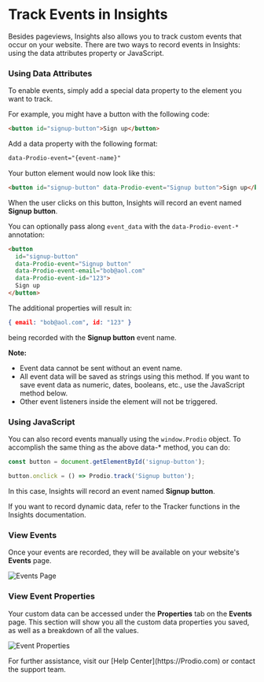 
# Track Events in Insights

Besides pageviews, Insights also allows you to track custom events that occur on your website. There are two ways to record events in Insights: using the data attributes property or JavaScript.

<Steps>

### Using Data Attributes

To enable events, simply add a special data property to the element you want to track.

For example, you might have a button with the following code:

```html
<button id="signup-button">Sign up</button>
```

Add a data property with the following format:

```html
data-Prodio-event="{event-name}"
```

Your button element would now look like this:

```html
<button id="signup-button" data-Prodio-event="Signup button">Sign up</button>
```

When the user clicks on this button, Insights will record an event named **Signup button**.

You can optionally pass along `event_data` with the `data-Prodio-event-*` annotation:

```html
<button 
  id="signup-button" 
  data-Prodio-event="Signup button"
  data-Prodio-event-email="bob@aol.com"
  data-Prodio-event-id="123">
  Sign up
</button>
```

The additional properties will result in:

```json
{ email: "bob@aol.com", id: "123" }
```

being recorded with the **Signup button** event name.

**Note:**
- Event data cannot be sent without an event name.
- All event data will be saved as strings using this method. If you want to save event data as numeric, dates, booleans, etc., use the JavaScript method below.
- Other event listeners inside the element will not be triggered.

### Using JavaScript

You can also record events manually using the `window.Prodio` object. To accomplish the same thing as the above data-* method, you can do:

```js
const button = document.getElementById('signup-button');

button.onclick = () => Prodio.track('Signup button');
```

In this case, Insights will record an event named **Signup button**.

If you want to record dynamic data, refer to the Tracker functions in the Insights documentation.

### View Events

Once your events are recorded, they will be available on your website's **Events** page.

![Events Page](https://Prodio.com)

### View Event Properties

Your custom data can be accessed under the **Properties** tab on the **Events** page. This section will show you all the custom data properties you saved, as well as a breakdown of all the values.

![Event Properties](https://Prodio.com)

</Steps>

<Callout>
  For further assistance, visit our [Help Center](https://Prodio.com) or contact the support team.
</Callout>
